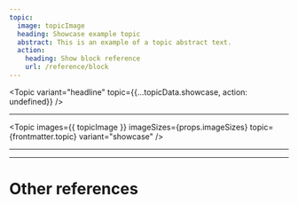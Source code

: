```yaml
---
topic:
  image: topicImage
  heading: Showcase example topic
  abstract: This is an example of a topic abstract text.
  action:
    heading: Show block reference
    url: /reference/block
---
```


<Topic
  variant="headline"
  topic={{...topicData.showcase, action: undefined}}
/>

---

<Topic
  images={{ topicImage }}
  imageSizes={props.imageSizes}
  topic={frontmatter.topic}
  variant="showcase"
/>

---

<TwoColumnLayout>
  <Topic
    images={{ topicImage }}
    imageSizes={props.imageSizes}
    topic={frontmatter.topic}
    variant="showcase"
  />
  <Topic
    images={{ topicImage }}
    imageSizes={props.imageSizes}
    topic={frontmatter.topic}
    variant="showcase"
  />
</TwoColumnLayout>

---

# Other references

<TopicList 
  variant="three-column"
  topicVariant="card"
  topics={Object.values(topicData)}
/>
